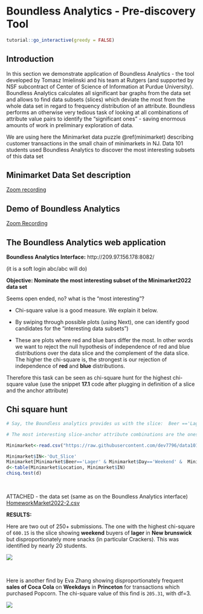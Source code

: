 # Boundless Analytics - Pre-discovery Tool {#dsaf}

<script src="files/js/dcl.js"></script>
<link rel="stylesheet" href="https://maxcdn.bootstrapcdn.com/bootstrap/3.4.1/css/bootstrap.min.css">
<script src="https://maxcdn.bootstrapcdn.com/bootstrap/3.4.1/js/bootstrap.min.js"></script>
<script src="//ajax.googleapis.com/ajax/libs/jquery/1.8.3/jquery.min.js"> </script>

```r
tutorial::go_interactive(greedy = FALSE)

```

## Introduction

In this section we demonstrate application of Boundless Analytics - the tool developed by Tomasz Imielinski and his team at Rutgers (and supported by NSF subcontract of Center of Science of Information at Purdue University). Boundless Analytics calculates all significant bar graphs from the data set and allows to find data subsets (slices) which deviate the most from the whole data set in regard to frequency distribution of an attribute. Boundless performs an otherwise very tedious task of looking at all combinations of attribute value pairs to identify the “significant ones” - saving enormous amounts of work in preliminary exploration of data. 

We are using here the Minimarket  data puzzle \@ref(minimarket) describing customer transactions in the small chain of minimarkets in NJ. Data 101 students used Boundless Analytics to discover the most interesting subsets of this data set 


## Minimarket Data Set description

<a href="https://rutgers.zoom.us/rec/share/JIx-ZC0P5oXk5rnyOk_kZ8pF1XAC5rJnLGaIJGxxgLNmSzg6F-IRfUyNiQoKR9v0.MratfWX1STX2sYho">Zoom recording</a>

## Demo of Boundless Analytics 

<a href="https://rutgers.zoom.us/rec/share/bAr3uyPJA1vlGxbb6jVpvOHNFOuRgmj9TE4iSCcBn3_hS549xnqY9IePPsMgGE1i.F6P4omjuUebsQFl6">Zoom Recording</a>

## The Boundless Analytics web application 

**Boundless Analytics Interface:** http://209.97.156.178:8082/

(it is a soft login abc/abc will do)

**Objective: Nominate  the most interesting subset of  the Minimarket2022 data set**

Seems open ended, no? what is the "most interesting"?

- Chi-square value is a good measure. We explain it below.

- By swiping through possible plots (using Next), one can identify good candidates for the “interesting data subsets”) 

- These are plots where red and blue bars differ the most.  In other words we want to reject the null hypothesis of independence of red and blue distributions over the data slice and the complement of the data slice. The higher the chi-square is, the strongest is our rejection of independence of **red** and **blue** distributions. 

Therefore this task can be seen as chi-square hunt for the highest chi-square value  (use the  snippet **17.1** code after plugging in definition of a slice and the anchor attribute)

## Chi square hunt

```r

# Say, the Boundless analytics provides us with the slice:  Beer =='Lager' &  Day =='Weekend' and Snacks ='Crackers' and anchor attribute is Location.  You can calculate Chisq for this slice and the Location attribute to test if distribution of locations is affected if we limit ourselves only to transactions selling Lager and Crackers on Weekends?  

# The most interesting slice-anchor attribute combinations are the ones with the largest chisq test and lowest p-value. Nevertheless do not forget about multiple hypothesis correction - since we can on chi-square hunt here!

Minimarket<-read.csv("https://raw.githubusercontent.com/dev7796/data101_tutorial/main/files/dataset/HomeworkMarket2022.csv")

Minimarket$IN<-'Out_Slice'
Minimarket[Minimarket$Beer=='Lager' & Minimarket$Day=='Weekend' &  Minimarket$Snacks =='Crackers', ]$IN<-'In_Slice'
d<-table(Minimarket$Location, Minimarket$IN)
chisq.test(d)

```

<br> 

ATTACHED - the data set (same as on the Boundless Analytics interface)
<a href="https://raw.githubusercontent.com/dev7796/data101_tutorial/main/files/dataset/HomeworkMarket2022-2.csv" download="HomeworkMarket2022-2.csv">HomeworkMarket2022-2.csv</a> 

**RESULTS: **

Here are two out of 250+ submissions.  The one with the highest chi-square of `600.15` is the slice  showing **weekend** buyers of **lager** in **New brunswick** but disproportionately more snacks (in particular Crackers). This was identified by nearly 20 students.

![](https://raw.githubusercontent.com/dev7796/data101_tutorial/main/files/img/modeling2/image.png)

<br> 

Here is another find by Eva Zhang showing disproportionately frequent **sales of Coca Cola** on **Weekdays** in **Princeton** for transactions which purchased Popcorn. The chi-square  value of this find is `205.31`, with  df=3.

![](https://raw.githubusercontent.com/dev7796/data101_tutorial/main/files/img/modeling2/image-2.png)
